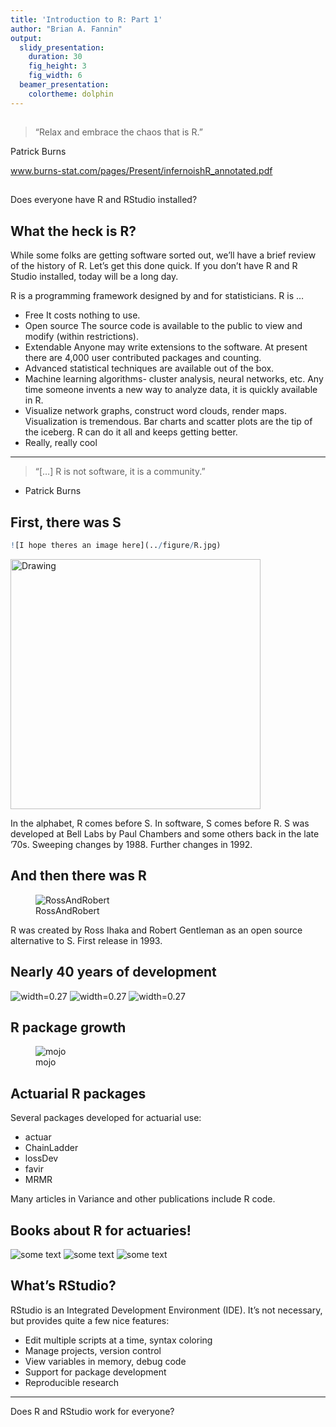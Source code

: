 ```yaml
---
title: 'Introduction to R: Part 1'
author: "Brian A. Fannin"
output:
  slidy_presentation:
    duration: 30
    fig_height: 3
    fig_width: 6
  beamer_presentation:
    colortheme: dolphin
---
```


##  {.flexbox .vcenter}

> "Relax and embrace the chaos that is R."

Patrick Burns
  
[www.burns-stat.com/pages/Present/infernoishR_annotated.pdf](www.burns-stat.com/pages/Present/infernoishR_annotated.pdf)

##

Does everyone have R and RStudio installed?

## What the heck is R? {.smaller .build}

While some folks are getting software sorted out, we'll have a brief review of the history of R. 
Let's get this done quick. If you don't have R and R Studio installed, today will be a long day.

R is a programming framework designed by and for statisticians. R is ... 

* Free It costs nothing to use.
* Open source The source code is available to the public to view and modify (within restrictions).
* Extendable Anyone may write extensions to the software. At present there are 4,000 user contributed packages and counting.
* Advanced statistical techniques are available out of the box. 
* Machine learning algorithms- cluster analysis, neural networks, etc. Any time someone invents a new way to analyze data, it is quickly available in R.
* Visualize network graphs, construct word clouds, render maps. Visualization is tremendous. Bar charts and scatter plots are the tip of the iceberg. R can do it all and keeps getting better.
* Really, really cool 

----

> "[...] R is not software, it is a community."
  
  - Patrick Burns
  

## First, there was S

```r
![I hope theres an image here](../figure/R.jpg)
```
<img src="../figure/R.jpg" alt="Drawing" style="width: 400px;"/>

In the alphabet, R comes before S. In software, S comes before R. S was developed at Bell Labs by Paul Chambers and some others back in the late '70s. Sweeping changes by 1988. Further changes in 1992.

## And then there was R

![RossAndRobert](../figure/RossAndRobert.png)

R was created by Ross Ihaka and Robert Gentleman as an open source alternative to S. First release in 1993.


## Nearly 40 years of development

![width=0.27](../figure/NewSlanguage.jpg)
![width=0.27](../figure/StatisticalModelsinS.jpg)
![width=0.27](../figure/Soda.jpg)

## R package growth

![mojo](../figure/rPackages.jpg)


## Actuarial R packages

Several packages developed for actuarial use:

* actuar
* ChainLadder
* lossDev
* favir
* MRMR

Many articles in Variance and other publications include R code.

## Books about R for actuaries!

![some text](../figure/PredictiveModeling.jpg)
![some text](../figure/ComputationalActuarialScience.jpg)
![some text](../figure/RegressionModeling.jpg)


## What's RStudio?

RStudio is an Integrated Development Environment (IDE). It's not necessary, but provides quite a few nice features:

* Edit multiple scripts at a time, syntax coloring
* Manage projects, version control
* View variables in memory, debug code
* Support for package development
* Reproducible research

----

Does R and RStudio work for everyone?
